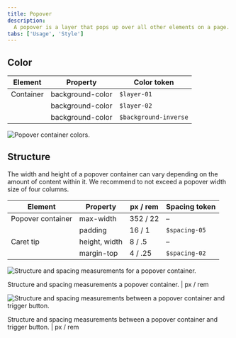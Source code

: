 ```yaml
---
title: Popover
description:
  A popover is a layer that pops up over all other elements on a page.
tabs: ['Usage', 'Style']
---
```


## Color

| Element   | Property         | Color token           |
| --------- | ---------------- | --------------------- |
| Container | background-color | `$layer-01`           |
|           | background-color | `$layer-02`           |
|           | background-color | `$background-inverse` |

<Row>
<Column colLg={8}>

![Popover container colors.](images/popover-style-1.png)

</Column>
</Row>

## Structure

The width and height of a popover container can vary depending on the amount of
content within it. We recommend to not exceed a popover width size of four
columns.

| Element           | Property      | px / rem | Spacing token |
| ----------------- | ------------- | -------- | ------------- |
| Popover container | max-width     | 352 / 22 | –             |
|                   | padding       | 16 / 1   | `$spacing-05` |
| Caret tip         | height, width | 8 / .5   | –             |
|                   | margin-top    | 4 / .25  | `$spacing-02` |

<div className="image--fixed">

![Structure and spacing measurements for a popover container.](images/popover-style-3.png)

</div>

<Caption>
  Structure and spacing measurements a popover container. | px / rem
</Caption>

<div className="image--fixed">

![Structure and spacing measurements between a popover container and trigger button.](images/popover-style-4.png)

</div>

<Caption>
  Structure and spacing measurements between a popover container and trigger
  button. | px / rem
</Caption>
